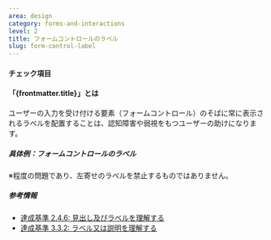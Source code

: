 ```yaml
---
area: design
category: forms-and-interactions
level: 2
title: フォームコントロールのラベル
slug: form-control-label
---
```



#### チェック項目

<Checkpoint title="すべてのフォームコントロールにラベルを設定する" />
<Checkpoint title="フォームコントロールの付近にラベルを表示する" />
<Checkpoint title="ラベルを常に表示する" />

#### 「{frontmatter.title}」とは

ユーザーの入力を受け付ける要素（フォームコントロール）のそばに常に表示されるラベルを配置することは、認知障害や弱視をもつユーザーの助けになります。

##### 具体例：フォームコントロールのラベル

<Cases>
  <Case type="bad" title="プレースホルダーでラベルを代用する"></Case>
  <Case type="bad" title="フォームコントロールとラベルが離れている">
    ※程度の問題であり、左寄せのラベルを禁止するものではありません。
  </Case>
  <Case type="good" title="フォームコントロールの付近にラベルを表示する"></Case>
</Cases>

##### 参考情報

- [達成基準 2.4.6: 見出し及びラベルを理解する](https://waic.jp/docs/WCAG21/Understanding/headings-and-labels.html)
- [達成基準 3.3.2: ラベル又は説明を理解する](https://waic.jp/docs/WCAG21/Understanding/labels-or-instructions.html)
